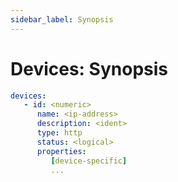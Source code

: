 ```yaml
---
sidebar_label: Synopsis
---
```


# Devices: Synopsis

```yaml
devices:
   - id: <numeric>
      name: <ip-address>
      description: <ident>
      type: http
      status: <logical>
      properties:
         [device-specific]
         ...
```
